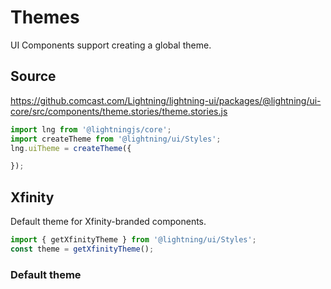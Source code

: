 
<Meta title="Styles/Themes" />

# Themes

UI Components support creating a global theme.

## Source

https://github.comcast.com/Lightning/lightning-ui/packages/@lightning/ui-core/src/components/theme.stories/theme.stories.js

```js
import lng from '@lightningjs/core';
import createTheme from '@lightning/ui/Styles';
lng.uiTheme = createTheme({

});
```

## Xfinity

Default theme for Xfinity-branded components.

```js
import { getXfinityTheme } from '@lightning/ui/Styles';
const theme = getXfinityTheme();
```

### Default theme

<Theme theme={getXfinityTheme()} />
